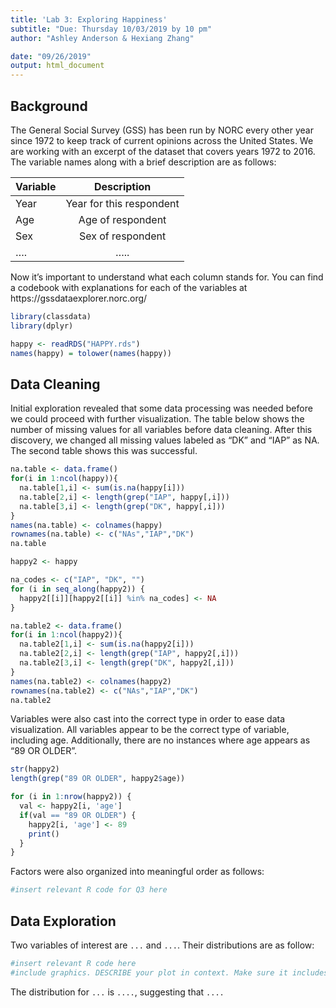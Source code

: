 ```yaml
---
title: 'Lab 3: Exploring Happiness'
subtitle: "Due: Thursday 10/03/2019 by 10 pm"
author: "Ashley Anderson & Hexiang Zhang"

date: "09/26/2019"
output: html_document
---
```



## Background

The General Social Survey (GSS) has been run by NORC every other year since 1972 to keep track of current opinions across the United States. We are working with an excerpt of the dataset that covers years 1972 to 2016. The variable names along with a brief description are as follows: 

| Variable      | Description   |    
| ------------- |:-------------:| 
| Year          | Year for this respondent | 
| Age           | Age of respondent | 
| Sex           | Sex of respondent     | 
|....           | .....      | 

Now it's important to understand what each column stands for. You can find a codebook with explanations for each of the variables at https://gssdataexplorer.norc.org/


```r
library(classdata)
library(dplyr)

happy <- readRDS("HAPPY.rds")
names(happy) = tolower(names(happy))

```

## Data Cleaning 

Initial exploration revealed that some data processing was needed before we could proceed with further visualization. The table below shows the number of missing values for all variables before data cleaning. After this discovery, we changed all missing values labeled as "DK" and "IAP" as NA. The second table shows this was successful. 
```r
na.table <- data.frame()
for(i in 1:ncol(happy)){
  na.table[1,i] <- sum(is.na(happy[i]))
  na.table[2,i] <- length(grep("IAP", happy[,i]))
  na.table[3,i] <- length(grep("DK", happy[,i]))
}
names(na.table) <- colnames(happy)
rownames(na.table) <- c("NAs","IAP","DK")
na.table

happy2 <- happy

na_codes <- c("IAP", "DK", "")
for (i in seq_along(happy2)) {
  happy2[[i]][happy2[[i]] %in% na_codes] <- NA
}

na.table2 <- data.frame()
for(i in 1:ncol(happy2)){
  na.table2[1,i] <- sum(is.na(happy2[i]))
  na.table2[2,i] <- length(grep("IAP", happy2[,i]))
  na.table2[3,i] <- length(grep("DK", happy2[,i]))
}
names(na.table2) <- colnames(happy2)
rownames(na.table2) <- c("NAs","IAP","DK")
na.table2
```

Variables were also cast into the correct type in order to ease data visualization. All variables appear to be the correct type of variable, including age. Additionally, there are no instances where age appears as "89 OR OLDER". 
```r
str(happy2)
length(grep("89 OR OLDER", happy2$age))

for (i in 1:nrow(happy2)) {
  val <- happy2[i, 'age']
  if(val == "89 OR OLDER") {
    happy2[i, 'age'] <- 89
    print()
  }
}
```

Factors were also organized into meaningful order as follows: 
```r
#insert relevant R code for Q3 here
```


## Data Exploration 

Two variables of interest are `...` and `...`. Their distributions are as follow: 
```r
#insert relevant R code here
#include graphics. DESCRIBE your plot in context. Make sure it includes axis labels and appropriate title. 
```

The distribution for `...` is `....`, suggesting that `....` 




